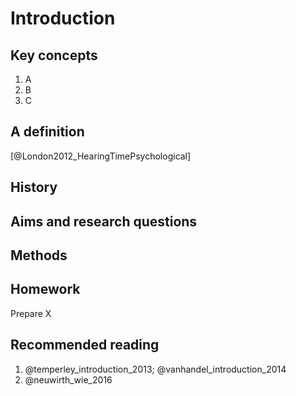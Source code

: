 # Introduction

::: {.callout-tip}
## Key concepts
1. A
2. B
3. C
:::

## A definition

[@London2012_HearingTimePsychological]

## History 

## Aims and research questions 

## Methods

::: {.callout-tip}
## Homework
Prepare X
:::

::: {.callout-note}
## Recommended reading

1. @temperley_introduction_2013; @vanhandel_introduction_2014
2. @neuwirth_wie_2016

:::
